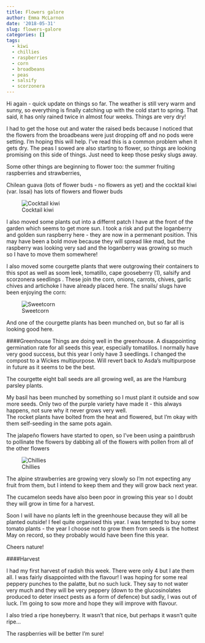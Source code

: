 ```yaml
---
title: Flowers galore
author: Emma McLarnon
date: '2018-05-31'
slug: flowers-galore
categories: []
tags:
  - kiwi
  - chillies
  - raspberries
  - corn
  - broadbeans
  - peas
  - salsify
  - scorzonera
---
```


Hi again - quick update on things so far.  The weather is still very warm and sunny, so everything is finally catching up with the cold start to spring.  That said, it has only rained twice in almost four weeks.  Things are very dry!  

I had to get the hose out and water the raised beds because I noticed that the flowers from the broadbeans were just dropping off and no pods were setting.  I'm hoping this will help.  I've read this is a common problem when it gets dry.  The peas I sowed are also starting to flower, so things are looking promising on this side of things.  Just need to keep those pesky slugs away.

Some other things are beginning to flower too: the summer fruiting raspberries and strawberries, 

Chilean guava (lots of flower buds - no flowers as yet) and the cocktail kiwi (var. Issai) has lots of flowers and flower buds

![Cocktail kiwi](/images/kiwi_30.05.18.JPG) 


I also moved some plants out into a differnt patch I have at the front of the garden which seems to get more sun.  I took a risk and put the loganberry and golden sun raspberry here - they are now in a permenant position.  This may have been a bold move because they will spread like mad, but the raspberry was looking very sad and the loganberry was growing so much so I have to move them somewhere!  

I also moved some courgette plants that were outgrowing their containers to this spot as well as soom leek, tomatillo, cape gooseberry (1), salsify and scorzonera seedlings .  These join the corn, onions, carrots, chives, garlic chives and artichoke I have already placed here.  The snails/ slugs have been enjoying the corn:

![Sweetcorn](/images/corn_30.05.18.jpg)

And one of the courgette plants has been munched on, but so far all is looking good here.

####Greenhouse
Things are doing well in the greenhouse.  A disappointing germination rate for all seeds this year, especially tomatillos.  I normally have very good success, but this year I only have 3 seedlings.  I changed the compost to a Wickes multipurpose.  Will revert back to Asda's multipurpose in future as it seems to be the best.  

The courgette eight ball seeds are all growing well, as are the Hamburg parsley plants. 

My basil has been munched by something so I must plant it outside and sow more seeds.  Only two of the purple variety have made it - this always happens, not sure why it never grows very well.  
The rocket plants have bolted from the heat and flowered, but I'm okay with them self-seeding in the same pots again.

The jalapeño flowers have started to open, so I've been using a paintbrush to pollinate the flowers by dabbing all of the flowers with pollen from all of the other flowers

![Chillies](/images/chilii_30.05.18.jpg)

The alpine strawberries are growing very slowly so I'm not expecting any fruit from them, but I intend to keep them and they will grow back next year.

The cucamelon seeds have also been poor in growing this year so I doubt they will grow in time for a harvest.  

Soon I will have no plants left in the greenhouse because they will all be planted outside!  I feel quite organised this year.  I was tempted to buy some tomato plants - the year I choose not to grow them from seeds is the hottest May on record, so they probably would have been fine this year.

Cheers nature!

####Harvest

I had my first harvest of radish this week.  There were only 4 but I ate them all.  I was fairly disappointed with the flavour!  I was hoping for some real peppery punches to the palatte, but no such luck.  They say to not water very much and they will be very peppery (down to the glucosinolates produced to deter insect pests as a form of defence) but sadly, I was out of luck. I'm going to sow more and hope they will improve with flavour.

I also tried a ripe honeyberry.  It wasn't that nice, but perhaps it wasn't quite ripe...

The raspberries will be better I'm sure!